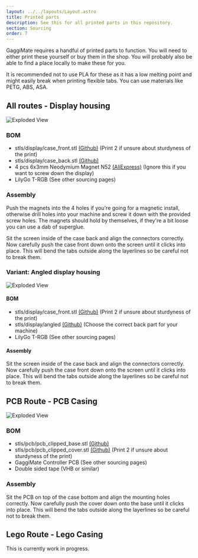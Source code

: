 ```yaml
---
layout: ../../layouts/Layout.astro
title: Printed parts
description: See this for all printed parts in this repository.
section: Sourcing
order: 7
---
```



GaggiMate requires a handful of printed parts to function. You will need to either print these yourself or buy them in the shop. You will probably also be able to find a place locally to make these for you.

It is recommended not to use PLA for these as it has a low melting point and might easily break when printing flexible tabs. You can use materials like PETG, ABS, ASA.

## All routes - Display housing
<Image src={imgScreenExploded} width={800} alt="Exploded View" />

### BOM
* <span class="font-mono bg-slate-100 p-1 text-sm">stls/display/case_front.stl</span> [(Github)](https://github.com/jniebuhr/gaggimate/blob/master/stls/display/case_front.stl) (Print 2 if unsure about sturdyness of the print)
* <span class="font-mono bg-slate-100 p-1 text-sm">stls/display/case_back.stl</span> [(Github)](https://github.com/jniebuhr/gaggimate/blob/master/stls/display/case_back.stl)
* 4 pcs 6x3mm Neodymium Magnet N52  [(AliExpress)](https://s.click.aliexpress.com/e/_EjwXuaU) (Ignore this if you want to screw down the display)
* LilyGo T-RGB (See other sourcing pages)

### Assembly

Push the magnets into the 4 holes if you're going for a magnetic install, otherwise drill holes into your machine and screw it down with the provided screw holes.
The magnets should hold by themselves, if they're a bit loose you can use a dab of superglue.

Sit the screen inside of the case back and align the connectors correctly. Now carefully push the case front down onto the screen until it clicks into place.
This will bend the tabs outside along the layerlines so be careful not to break them.

### Variant: Angled display housing

<Image src={imgScreenAngledExploded} width={800} alt="Exploded View" />

#### BOM

* <span class="font-mono bg-slate-100 p-1 text-sm">stls/display/case_front.stl</span> [(Github)](https://github.com/jniebuhr/gaggimate/blob/master/stls/display/case_front.stl) (Print 2 if unsure about sturdyness of the print)
* <span class="font-mono bg-slate-100 p-1 text-sm">stls/display/angled</span> [(Github)](https://github.com/jniebuhr/gaggimate/blob/master/stls/display/angled) (Choose the correct back part for your machine)
* LilyGo T-RGB (See other sourcing pages)

#### Assembly

Sit the screen inside of the case back and align the connectors correctly. Now carefully push the case front down onto the screen until it clicks into place.
This will bend the tabs outside along the layerlines so be careful not to break them.

## PCB Route - PCB Casing
<Image src={imgPcbExploded} width={800} alt="Exploded View" />

### BOM
* <span class="font-mono bg-slate-100 p-1 text-sm">stls/pcb/pcb_clipped_base.stl</span> [(Github)](https://github.com/jniebuhr/gaggimate/blob/master/stls/pcb/pcb_clipped_base.stl)
* <span class="font-mono bg-slate-100 p-1 text-sm">stls/pcb/pcb_clipped_cover.stl</span> [(Github)](https://github.com/jniebuhr/gaggimate/blob/master/stls/pcb/pcb_clipped_cover.stl) (Print 2 if unsure about sturdyness of the print)
* GaggiMate Controller PCB (See other sourcing pages)
* Double sided tape (VHB or similar)

### Assembly

Sit the PCB on top of the case bottom and align the mounting holes correctly. Now carefully push the cover down onto the base until it clicks into place.
This will bend the tabs outside along the layerlines so be careful not to break them.

## Lego Route - Lego Casing

This is currently work in progress.
